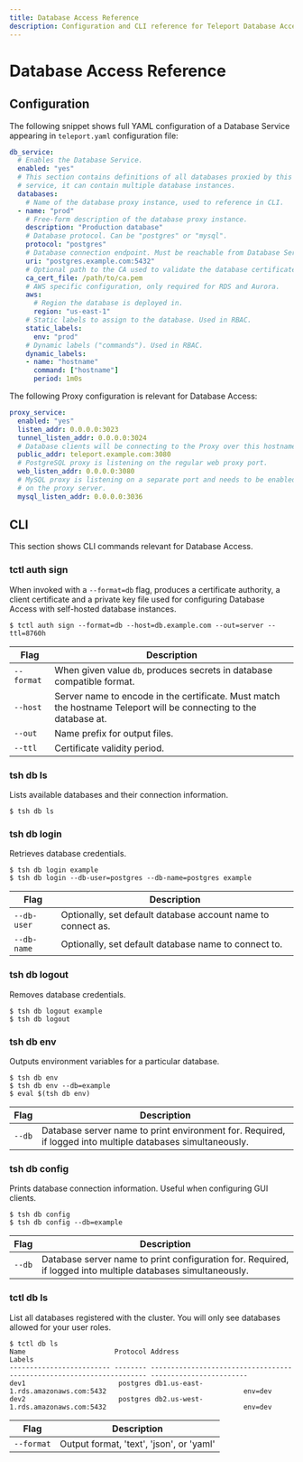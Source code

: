 ```yaml
---
title: Database Access Reference
description: Configuration and CLI reference for Teleport Database Access
---
```


# Database Access Reference

## Configuration

The following snippet shows full YAML configuration of a Database Service
appearing in `teleport.yaml` configuration file:

```yaml
db_service:
  # Enables the Database Service.
  enabled: "yes"
  # This section contains definitions of all databases proxied by this
  # service, it can contain multiple database instances.
  databases:
    # Name of the database proxy instance, used to reference in CLI.
  - name: "prod"
    # Free-form description of the database proxy instance.
    description: "Production database"
    # Database protocol. Can be "postgres" or "mysql".
    protocol: "postgres"
    # Database connection endpoint. Must be reachable from Database Service.
    uri: "postgres.example.com:5432"
    # Optional path to the CA used to validate the database certificate.
    ca_cert_file: /path/to/ca.pem
    # AWS specific configuration, only required for RDS and Aurora.
    aws:
      # Region the database is deployed in.
      region: "us-east-1"
    # Static labels to assign to the database. Used in RBAC.
    static_labels:
      env: "prod"
    # Dynamic labels ("commands"). Used in RBAC.
    dynamic_labels:
    - name: "hostname"
      command: ["hostname"]
      period: 1m0s
```

The following Proxy configuration is relevant for Database Access:

```yaml
proxy_service:
  enabled: "yes"
  listen_addr: 0.0.0.0:3023
  tunnel_listen_addr: 0.0.0.0:3024
  # Database clients will be connecting to the Proxy over this hostname.
  public_addr: teleport.example.com:3080
  # PostgreSQL proxy is listening on the regular web proxy port.
  web_listen_addr: 0.0.0.0:3080
  # MySQL proxy is listening on a separate port and needs to be enabled
  # on the proxy server.
  mysql_listen_addr: 0.0.0.0:3036
```

## CLI

This section shows CLI commands relevant for Database Access.

### tctl auth sign

When invoked with a `--format=db` flag, produces a certificate authority, a
client certificate and a private key file used for configuring Database
Access with self-hosted database instances.

```shell
$ tctl auth sign --format=db --host=db.example.com --out=server --ttl=8760h
```

| Flag | Description |
| - | - |
| `--format` | When given value `db`, produces secrets in database compatible format. |
| `--host` | Server name to encode in the certificate. Must match the hostname Teleport will be connecting to the database at. |
| `--out` | Name prefix for output files. |
| `--ttl` | Certificate validity period. |

### tsh db ls

Lists available databases and their connection information.

```shell
$ tsh db ls
```

### tsh db login

Retrieves database credentials.

```shell
$ tsh db login example
$ tsh db login --db-user=postgres --db-name=postgres example
```

| Flag | Description |
| - | - |
| `--db-user` | Optionally, set default database account name to connect as. |
| `--db-name` | Optionally, set default database name to connect to. |

### tsh db logout

Removes database credentials.

```shell
$ tsh db logout example
$ tsh db logout
```

### tsh db env

Outputs environment variables for a particular database.

```shell
$ tsh db env
$ tsh db env --db=example
$ eval $(tsh db env)
```

| Flag | Description |
| - | - |
| `--db` | Database server name to print environment for. Required, if logged into multiple databases simultaneously. |

### tsh db config

Prints database connection information. Useful when configuring GUI clients.

```shell
$ tsh db config
$ tsh db config --db=example
```

| Flag | Description |
| - | - |
| `--db` | Database server name to print configuration for. Required, if logged into multiple databases simultaneously. |

### tctl db ls

List all databases registered with the cluster.  You will only see databases allowed for your user roles.

```shell
$ tctl db ls
Name                      Protocol Address                                                               Labels
------------------------- -------- --------------------------------------------------------------------- ------------------------
dev1                       postgres db1.us-east-1.rds.amazonaws.com:5432                                  env=dev
dev2                       postgres db2.us-west-1.rds.amazonaws.com:5432                                  env=dev
```

| Flag | Description |
| - | - |
| `--format` | Output format, 'text', 'json', or 'yaml' |

